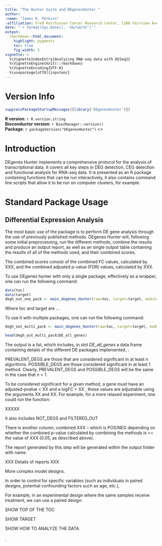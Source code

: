 ```yaml
---
title: "The Hunter Suite and DEgenesHunter "
author:
-name: "James R. Perkins"
-affiliation: Fred Hutchinson Cancer Research Center, 1100 Fairview Ave. N., P.O. Box 19024, Seattle, WA, USA 98109–1024
date: "`r format(Sys.Date(), '%m/%d/%Y')`"
output:
  rmarkdown::html_document:
    highlight: pygments
    toc: true
    fig_width: 5
vignette: >
  %\VignetteIndexEntry{Analyzing RNA-seq data with DESeq2}
  %\VignetteEngine{knitr::rmarkdown}
  %\VignetteEncoding{UTF-8}
  %\usepackage[utf8]{inputenc}
---
```




# Version Info
```r
suppressPackageStartupMessages({library('DEgenesHunter')})
```

 <p>
 **R version**: `r R.version.string`
 <br />
 **Bioconductor version**: `r BiocManager::version()`
 <br />
 **Package**: `r packageVersion("DEgenesHunter")`
 <\p>


# Introduction

DEgenes Hunter implements a comprehensive protocol for the analysis of transcriptional data. It covers all key steps in DEG detection, CEG detection and functional analysis for RNA-seq data. It is presented as an R package containing functions that can be run interactively, it also contains command line scripts that allow it to be run on computer clusters, for example.

# Standard Package Usage

## Differential Expression Analysis

The most basic use of the package is to perform DE gene analysis through the use of previously published methods. DEgenes Hunter will, following some initial preprocessing, run the different methods, combine the results and produce an output report, as well as an single output table containing the results of all of the methods used, and their combined scores.

The combined scores consist of the combined FC values, calculated by XXX, and the combined adjusted p-value (FDR) values, calculated by XXX.

To use DEgenes hunter with only a single package, effectively as a wrapper, one can run the following command:


```r
data(toc)
data(target)
degh_out_one_pack <- main_degenes_Hunter(raw=toc, target=target, modules="D")
```

Where toc and target are ...

To use it with multiple packages, one can run the following command:

```r
degh_out_multi_pack <- main_degenes_Hunter(raw=toc, target=target, modules="DEL")
```

```r
head(degh_out_multi_pack$DE_all_genes)
```

The output is a list, which includes, in slot *DE_all_genes* a data.frame containing details of the different DE packages implemented, : 

PREVALENT_DEGS are those that are considered significant in at least n algorithms.
POSSIBLE_DEGS are those considered significant in at least 1 method. Clearly, PREVALENT_DEGS and POSSIBLE_DEGS will be the same in the case that n = 1.

To be considered significant for a given method, a gene must have an adjusted-pvalue < XX and a logFC > XX , these values are adjustable using the arguments XX and XX. For example, for a more relaxed experiment, one could run the function:

XXXXX

It also includes NOT_DEGS and FILTERED_OUT

There is another column, combined XXX – which is POS/NEG depending on whether the combined p-value calculated by combining the methods is <= the value of XXX (0.05, as described above).

The report generated by this step will be generated within the output folder with name. 

XXX Details of reports XXX

More complex model designs.

In order to control for specific variables (such as individuals in paired designs, potential confounding factors such as age, etc.), 

For example, in an experimental design where the same samples receive treatment, we can use a paired design:

SHOW TOP OF THE TOC

SHOW TARGET

SHOW HOW TO ANALYZE THE DATA


```r
```


`



